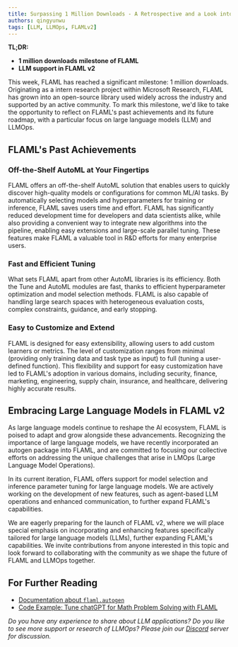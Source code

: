 ```yaml
---
title: Surpassing 1 Million Downloads - A Retrospective and a Look into the Future
authors: qingyunwu
tags: [LLM, LLMOps, FLAMLv2]
---
```


**TL;DR:**
* **1 million downloads milestone of FLAML**
* **LLM support in FLAML v2**


This week, FLAML has reached a significant milestone: 1 million downloads. Originating as a intern research project within Microsoft Research, FLAML has grown into an open-source library used widely across the industry and supported by an active community. To mark this milestone, we'd like to take the opportunity to reflect on FLAML's past achievements and its future roadmap, with a particular focus on large language models (LLM) and LLMOps.
## FLAML's Past Achievements

### Off-the-Shelf AutoML at Your Fingertips
FLAML offers an off-the-shelf AutoML solution that enables users to quickly discover high-quality models or configurations for common ML/AI tasks. By automatically selecting models and hyperparameters for training or inference, FLAML saves users time and effort. FLAML has significantly reduced development time for developers and data scientists alike, while also providing a convenient way to integrate new algorithms into the pipeline, enabling easy extensions and large-scale parallel tuning. These features make FLAML a valuable tool in R&D efforts for many enterprise users.

### Fast and Efficient Tuning
What sets FLAML apart from other AutoML libraries is its efficiency. Both the Tune and AutoML modules are fast, thanks to efficient hyperparameter optimization and model selection methods. FLAML is also capable of handling large search spaces with heterogeneous evaluation costs, complex constraints, guidance, and early stopping.

### Easy to Customize and Extend
FLAML is designed for easy extensibility, allowing users to add custom learners or metrics. The level of customization ranges from minimal (providing only training data and task type as input) to full (tuning a user-defined function). This flexibility and support for easy customization have led to FLAML's adoption in various domains, including security, finance, marketing, engineering, supply chain, insurance, and healthcare, delivering highly accurate results.

## Embracing Large Language Models in FLAML v2
As large language models continue to reshape the AI ecosystem, FLAML is poised to adapt and grow alongside these advancements. Recognizing the importance of large language models, we have recently incorporated an autogen package into FLAML, and are committed to focusing our collective efforts on addressing the unique challenges that arise in LMOps (Large Language Model Operations).

In its current iteration, FLAML offers support for model selection and inference parameter tuning for large language models. We are actively working on the development of new features, such as agent-based LLM operations and enhanced communication, to further expand FLAML's capabilities.

We are eagerly preparing for the launch of FLAML v2, where we will place special emphasis on incorporating and enhancing features specifically tailored for large language models (LLMs), further expanding FLAML's capabilities.
We invite contributions from anyone interested in this topic and look forward to collaborating with the community as we shape the future of FLAML and LLMOps together.

## For Further Reading

* [Documentation about `flaml.autogen`](docs/Use-Cases/Auto-Generation)
* [Code Example: Tune chatGPT for Math Problem Solving with FLAML](https://github.com/microsoft/FLAML/blob/main/notebook/autogen_chatgpt.ipynb)

*Do you have any experience to share about LLM applications? Do you like to see more support or research of LLMOps? Please join our [Discord](https://discord.gg/Cppx2vSPVP) server for discussion.*
